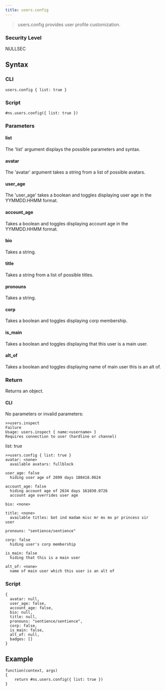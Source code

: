 ```yaml
---
title: users.config
---
```


> users.config provides user profile customization.

### Security Level

NULLSEC

## Syntax

### CLI

```
users.config { list: true }
```

### Script

```
#ns.users.config({ list: true })
```

### Parameters

#### list

The 'list' argument displays the possible parameters and syntax.

#### avatar

The 'avatar' argument takes a string from a list of possible avatars.

#### user_age

The 'user_age' takes a boolean and toggles displaying user age in the YYMMDD.HHMM format.

#### account_age

Takes a boolean and toggles displaying account age in the YYMMDD.HHMM format.

#### bio

Takes a string.

#### title

Takes a string from a list of possible titles.

#### pronouns

Takes a string.

#### corp

Takes a boolean and toggles displaying corp membership.

#### is_main

Takes a boolean and toggles displaying that this user is a main user.

#### alt_of

Takes a boolean and toggles displaying name of main user this is an alt of.

### Return

Returns an object.

#### CLI

No parameters or invalid parameters:

```
>>users.inspect
Failure
Usage: users.inspect { name:<username> }
Requires connection to user (hardline or channel)
```

list: true

```
>>users.config { list: true }
avatar: <none>
  available avatars: fullblock

user_age: false
  hiding user age of 2099 days 180418.0624

account_age: false
  hiding account age of 2634 days 161030.0726
  account age overrides user age

bio: <none>

title: <none>
  available titles: bot ind madam misc mr ms mx pr princess sir
user

pronouns: "sentience/sentience"

corp: false
  hiding user's corp membership

is_main: false
  hiding that this is a main user

alt_of: <none>
  name of main user which this user is an alt of

```

### Script

```
{
  avatar: null,
  user_age: false,
  account_age: false,
  bio: null,
  title: null,
  pronouns: "sentience/sentience",
  corp: false,
  is_main: false,
  alt_of: null,
  badges: []
}
```

## Example

```
function(context, args)
{
	return #ns.users.config({ list: true })
}
```
